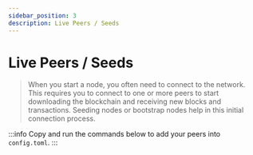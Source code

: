 ```yaml
---
sidebar_position: 3
description: Live Peers / Seeds
---
```


# Live Peers / Seeds

> When you start a node, you often need to connect to the network. This requires you to connect to one or more peers to start downloading the blockchain and receiving new blocks and transactions. Seeding nodes or bootstrap nodes help in this initial connection process.

:::info
Copy and run the commands below to add your peers into `config.toml`.
:::


<LivePeers rpc="https://dymension-testnet-rpc.polkachu.com" />
